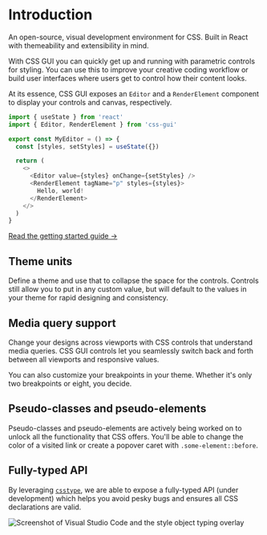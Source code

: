 
# Introduction

<FirstParagraph>
  An open-source, visual development environment for CSS. Built in React with
  themeability and extensibility in mind.
</FirstParagraph>

With CSS GUI you can quickly get up and running with parametric controls for styling.
You can use this to improve your creative coding workflow or build user interfaces
where users get to control how their content looks.

At its essence, CSS GUI exposes an `Editor` and a `RenderElement` component to display
your controls and canvas, respectively.

```js
import { useState } from 'react'
import { Editor, RenderElement } from 'css-gui'

export const MyEditor = () => {
  const [styles, setStyles] = useState({})

  return (
    <>
      <Editor value={styles} onChange={setStyles} />
      <RenderElement tagName="p" styles={styles}>
        Hello, world!
      </RenderElement>
    </>
  )
}
```

[Read the getting started guide &rarr;](/getting-started)

## Theme units

Define a theme and use that to collapse the space for the controls.
Controls still allow you to put in any custom value, but will default
to the values in your theme for rapid designing and consistency.

## Media query support

Change your designs across viewports with CSS controls that understand
media queries. CSS GUI controls let you seamlessly switch back and forth
between all viewports and responsive values.

You can also customize your breakpoints in your theme. Whether it's only two
breakpoints or eight, you decide.

## Pseudo-classes and pseudo-elements

Pseudo-classes and pseudo-elements are actively being worked on to unlock
all the functionality that CSS offers. You'll be able to change the color
of a visited link or create a popover caret with `.some-element::before`.

## Fully-typed API

By leveraging [`csstype`](https://github.com/frenic/csstype), we are able to
expose a fully-typed API (under development) which helps you avoid pesky bugs
and ensures all CSS declarations are valid.

<div>
  <img
    alt="Screenshot of Visual Studio Code and the style object typing overlay"
    src="https://firebasestorage.googleapis.com/v0/b/compai.appspot.com/o/mdx-media%2FWAwPmG7L8yoCMEyFUozE%2FScreen%20Shot%202022-04-19%20at%209.25.34%20AM.png?alt=media&token=71c44316-06bc-443f-9ef5-70b015cda29e"
    style={{ width: '100%', margin: 'auto' }}
  />
</div>
